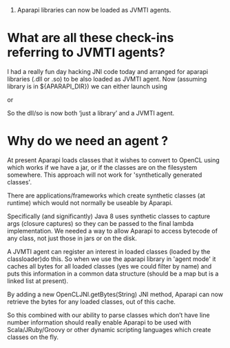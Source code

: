 #Aparapi libraries can now be loaded as JVMTI agents. 

=What are all these check-ins referring to JVMTI agents?=

I had a really fun day hacking JNI code today and arranged for aparapi libraries (.dll or .so) to be also loaded as JVMTI agent.  Now (assuming library is in ${APARAPI_DIR}) we can either launch using 

{{{java –Djava.library.path=${APARAPI_DIR} –classpath ${APARAPI_DIR}/aparapi.jar;my.jar mypackage.MyClass}}}

or

{{{java –agentpath=${APARAPI_DIR}/aparapi_x86_64.dll –classpath ${APARAPI_DIR}/aparapi.jar;my.jar mypackage.MyClass}}}

So the dll/so is now both ‘just a library’ and a JVMTI agent.

=Why do we need an agent ?=

At present Aparapi loads classes that it wishes to convert to OpenCL using {{{Class.getResourceAsStream()}}} which works if we have a jar, or if the classes are on the filesystem somewhere.   This approach will not work for 'synthetically generated classes'.

There are applications/frameworks which create synthetic classes (at runtime) which would not normally be useable by Aparapi. 

Specifically (and significantly) Java 8 uses synthetic classes to capture args  (closure captures) so they can be passed to the final lambda implementation.  We needed a way to allow Aparapi  to access bytecode of any class, not just those in jars or on the disk.

A JVMTI agent can register an interest in loaded classes (loaded by the classloader)do this.  So when we use the aparapi library in 'agent mode'  it caches all bytes for all loaded classes (yes we could filter by name) and puts this information in a common data structure (should be a map but is a linked list at present).

By adding a new OpenCLJNI.getBytes(String) JNI method, Aparapi can now  retrieve the bytes for any loaded classes, out of this cache.

So this combined with our ability to parse classes which don’t have line number information should really enable Aparapi to be used with Scala/JRuby/Groovy or other dynamic scripting languages which create classes on the fly.